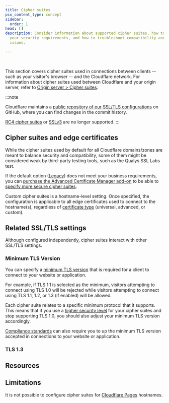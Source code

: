 ```yaml
---
title: Cipher suites
pcx_content_type: concept
sidebar:
  order: 1
head: []
description: Consider information about supported cipher suites, how to meet
  your security requirements, and how to troubleshoot compatibility and other
  issues.

---
```



<Render file="cipher-suites-definition" /><br />

This section covers cipher suites used in connections between clients -- such as your visitor's browser -- and the Cloudflare network. For information about cipher suites used between Cloudflare and your origin server, refer to [Origin server > Cipher suites](/ssl/origin-configuration/cipher-suites/).

:::note

Cloudflare maintains a [public repository of our SSL/TLS configurations](https://github.com/cloudflare/sslconfig) on GitHub, where you can find changes in the commit history.

[RC4 cipher suites](https://blog.cloudflare.com/end-of-the-road-for-rc4/) or [SSLv3](https://blog.cloudflare.com/sslv3-support-disabled-by-default-due-to-vulnerability/) are no longer supported. 
:::

## Cipher suites and edge certificates

While the cipher suites used by default for all Cloudflare domains/zones are meant to balance security and compatibility, some of them might be considered weak by third-party testing tools, such as the Qualys SSL Labs test.

If the default option ([Legacy](/ssl/edge-certificates/additional-options/cipher-suites/recommendations/)) does not meet your business requirements, you can [purchase the Advanced Certificate Manager add-on](https://dash.cloudflare.com/?to=/:account/:zone/ssl-tls/acm/) to be able to [specify more secure cipher suites](/ssl/edge-certificates/additional-options/cipher-suites/customize-cipher-suites/).

Custom cipher suites is a hostname-level setting. Once specified, the configuration is applicable to all edge certificates used to connect to the hostname(s), regardless of [certificate type](/ssl/edge-certificates/) (universal, advanced, or custom).

## Related SSL/TLS settings

Although configured independently, cipher suites interact with other SSL/TLS settings.

### Minimum TLS Version

You can specify a [minimum TLS version](/ssl/edge-certificates/additional-options/minimum-tls/) that is required for a client to connect to your website or application.

For example, if TLS 1.1 is selected as the minimum, visitors attempting to connect using TLS 1.0 will be rejected while visitors attempting to connect using TLS 1.1, 1.2, or 1.3 (if enabled) will be allowed.

Each cipher suite relates to a specific minimum protocol that it supports. This means that if you use a [higher security level](/ssl/edge-certificates/additional-options/cipher-suites/recommendations/) for your cipher suites and stop supporting TLS 1.0, you should also adjust your minimum TLS version accordingly.

[Compliance standards](/ssl/edge-certificates/additional-options/cipher-suites/compliance-status/) can also require you to up the minimum TLS version accepted in connections to your website or application.

### TLS 1.3

<Render file="tls-13-cipher-limitations" />

## Resources

<DirectoryListing />

## Limitations

It is not possible to configure cipher suites for [Cloudflare Pages](/pages/) hostnames.
